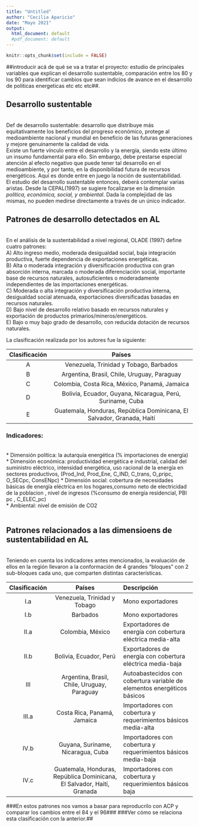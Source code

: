```yaml
---
title: "Untitled"
author: "Cecilia Aparicio"
date: "Mayo 2021"
output:
  html_document: default
  #pdf_document: default
---
```


```r
knitr::opts_chunk$set(include = FALSE)
```

##introducir acá de qué se va a tratar el proyecto: estudio de principales variables que explican el desarrollo sustentable, comparación entre los 80 y los 90 para identificar cambios que sean indicios de avance en el desarrollo de politicas energeticas etc etc etc##.

## Desarrollo sustentable
\
Def de desarrollo sustentable: desarrollo que distribuye más equitativamente los beneficios del progreso económico, protege al medioambiente nacional y mundial en beneficio de las futuras generaciones y mejore genuinamente la calidad de vida.
\
Existe un fuerte vínculo entre el desarrollo y la energía, siendo este último un insumo fundamental para ello. Sin embargo, debe prestarse especial atención al efecto negativo que puede tener tal desarrollo en el medioambiente, y por tanto, en la disponibilidad futura de recursos energéticos. Aquí es donde entre en juego la noción de sustentabilidad.
\
El estudio del desarrollo sustentable entonces, deberá contemplar varias aristas. Desde la CEPAL(1997) se sugiere focalizarse en la dimensión *política, económica, social, y ambiental*. Dada la complejidad de las mismas, no pueden medirse directamente a través de un único indicador.
\

## Patrones de desarrollo detectados en AL
\
En el análisis de la sustentabilidad a nivel regional, OLADE (1997) define cuatro patrones:
\
A) Alto ingreso medio, moderada desigualdad social, baja integración productiva, fuerte dependencia de exportaciones energéticas. \
B) Alta o moderada integración y diversificación productiva con gran absorción interna, marcada o moderada diferenciación social, importante base de recursos naturales, autosuficientes o moderadamente independientes de las importaciones energéticas. \
C) Moderada o alta integración y diversificación productiva interna, desigualdad social atenuada, exportaciones diversificadas basadas en recursos naturales. \
D) Bajo nivel de desarrollo relativo basado en recursos naturales y exportación de productos primarios/mineros/energéticos. \
E) Bajo o muy bajo grado de desarrollo, con reducida dotación de recursos naturales. \

La clasificación realizada por los autores fue la siguiente:
\

| **Clasificación** | **Países**                                                               |  
|:-----------------:|:------------------------------------------------------------------------:| 
| A                 | Venezuela, Trinidad y Tobago, Barbados                                   | 
| B                 | Argentina, Brasil, Chile, Uruguay, Paraguay                              | 
| C                 | Colombia, Costa Rica, México, Panamá, Jamaica                            | 
| D                 | Bolivia, Ecuador, Guyana, Nicaragua, Perú, Suriname, Cuba                | 
| E                 | Guatemala, Honduras, República Dominicana, El Salvador, Granada, Haití   | 




### Indicadores:
\
* Dimensión política: la autarquía energética (% importaciones de energía) \
* Dimensión económica: productividad energética e industrial, calidad del suministro eléctrico, intensidad energética, uso racional de la energía en sectores productivos, (Prod_Ind, Prod_Ene, C_IND, C_trans, O_pripc, O_SECpc, ConsENpc)
* Dimensión social: cobertura de necesidades básicas de energía eléctrica en los hogares,consumo neto de electricidad de la poblacion , nivel de ingresos (%consumo de energía residencial, PBI pc , C_ELEC_pc) \
* Ambiental: nivel de emisión de CO2 \
\

## Patrones relacionados a las dimensioens de sustentabilidad en AL
\
Teniendo en cuenta los indicadores antes mencionados, la evaluación de ellos en la región llevaron a la conformación de 4 grandes "bloques" con 2 sub-bloques cada uno, que comparten distintas características.
\

| **Clasificación**   | **Países**                                                               | **Descripción**  
|:-------------------:|:------------------------------------------------------------------------:|:------------------------------------------------------------------------| 
| I.a                 | Venezuela, Trinidad y Tobago                                             | Mono exportadores                                                       |
| I.b                 | Barbados                                                                 | Mono exportadores                                                       |
| II.a                | Colombia, México                                                         | Exportadores de energía con cobertura eléctrica media-alta              |
| II.b                | Bolivia, Ecuador, Perú                                                   | Exportadores de energía con cobertura eléctrica media-baja              |
| III                 | Argentina, Brasil, Chile, Uruguay, Paraguay                              | Autoabastecidos con cobertura variable de elementos energéticos básicos |
| III.a               | Costa Rica, Panamá, Jamaica                                              | Importadores con cobertura y requerimientos básicos media-alta          |
| IV.b                | Guyana, Suriname, Nicaragua, Cuba                                        | Importadores con cobertura y requerimientos básicos media-baja          |
| IV.c                | Guatemala, Honduras, República Dominicana, El Salvador, Haití, Granada   | Importadores con cobertura y requerimientos básicos baja                |

###En estos patrones nos vamos a basar para reproducrilo con ACP y comparar los cambios entre el 84 y el 96###
###Ver cómo se relaciona esta clasificación con la anterior.##
  
